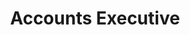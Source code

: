 ---
name: Josie Sittig
active: false
slug: josie-sittig
title: Accounts Executive
excerpt: "The amazing Josie Sittig. Josie was an Account Executive for Pixel Bakery from April of 2019 to December of 2019."
details:
  - almaMater: University of Nebraska-Lincoln
  - pronoun: She/Her
  - tenure: April 2019 to Dec 2019
socials:
  - linkedIn: https://www.linkedin.com/in/josiesittig/
headshotFun: /img/team/pixel-bakery-josie-sittig.jpg
headshotSmiling: /img/team/pixel-bakery-josie-sittig.jpg
headshotSerious: /img/team/pixel-bakery-josie-sittig.jpg
avatar: /img/team/pixel-bakery-josie-sittig-avatar.jpg
---